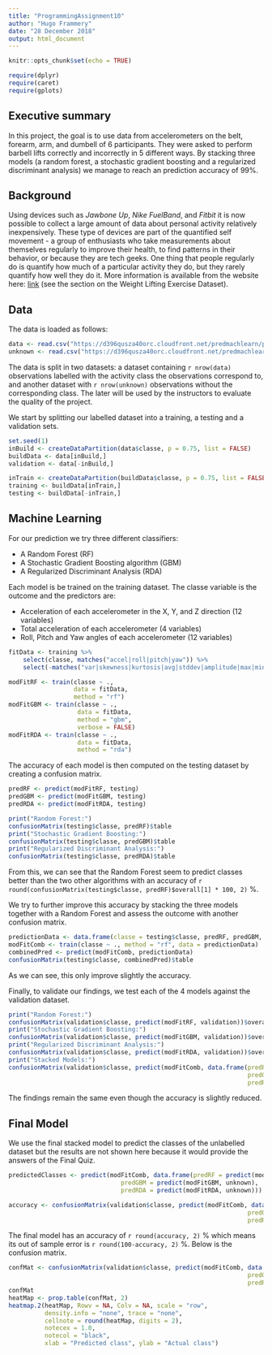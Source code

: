 ```yaml
---
title: "ProgrammingAssignment10"
author: "Hugo Frammery"
date: "28 December 2018"
output: html_document
---
```


```r
knitr::opts_chunk$set(echo = TRUE)
```

```r
require(dplyr)
require(caret)
require(gplots)
```

## Executive summary

In this project, the goal is to use data from accelerometers on the belt, forearm, arm, and dumbell of 6 participants. They were asked to perform barbell lifts correctly and incorrectly in 5 different ways. By stacking three models (a random forest, a stochastic gradient boosting and a regularized discriminant analysis) we manage to reach an prediction accuracy of 99%.

## Background

Using devices such as *Jawbone Up*, *Nike FuelBand*, and *Fitbit* it is now possible to collect a large amount of data about personal activity relatively inexpensively. These type of devices are part of the quantified self movement - a group of enthusiasts who take measurements about themselves regularly to improve their health, to find patterns in their behavior, or because they are tech geeks. One thing that people regularly do is quantify how much of a particular activity they do, but they rarely quantify how well they do it. More information is available from the website here: [link](http://web.archive.org/web/20161224072740/http:/groupware.les.inf.puc-rio.br/har) (see the section on the Weight Lifting Exercise Dataset).

## Data

The data is loaded as follows:

```r
data <- read.csv("https://d396qusza40orc.cloudfront.net/predmachlearn/pml-training.csv")
unknown <- read.csv("https://d396qusza40orc.cloudfront.net/predmachlearn/pml-testing.csv")
```

The data is split in two datasets: a dataset containing `r nrow(data)` observations labelled with the activity class the observations correspond to, and another dataset with `r nrow(unknown)` observations without the corresponding class. The later will be used by the instructors to evaluate the quality of the project.

We start by splitting our labelled dataset into a training, a testing and a validation sets.

```r
set.seed(1)
inBuild <- createDataPartition(data$classe, p = 0.75, list = FALSE)
buildData <- data[inBuild,]
validation <- data[-inBuild,]

inTrain <- createDataPartition(buildData$classe, p = 0.75, list = FALSE)
training <- buildData[inTrain,]
testing <- buildData[-inTrain,]
```

## Machine Learning

For our prediction we try three different classifiers: 

* A Random Forest (RF)
* A Stochastic Gradient Boosting algorithm (GBM)
* A Regularized Discriminant Analysis (RDA)

Each model is be trained on the training dataset. The classe variable is the outcome and the predictors are:

* Acceleration of each accelerometer in the X, Y, and Z direction (12 variables)
* Total acceleration of each accelerometer (4 variables)
* Roll, Pitch and Yaw angles of each accelerometer (12 variables)

```r
fitData <- training %>% 
    select(classe, matches("accel|roll|pitch|yaw")) %>%     
    select(-matches("var|skewness|kurtosis|avg|stddev|amplitude|max|min"))

modFitRF <- train(classe ~ ., 
                  data = fitData, 
                  method = "rf")
modFitGBM <- train(classe ~ ., 
                   data = fitData, 
                   method = "gbm", 
                   verbose = FALSE)
modFitRDA <- train(classe ~ ., 
                   data = fitData, 
                   method = "rda")
```

The accuracy of each model is then computed on the testing dataset by creating a confusion matrix.

```r
predRF <- predict(modFitRF, testing)
predGBM <- predict(modFitGBM, testing)
predRDA <- predict(modFitRDA, testing)

print("Random Forest:")
confusionMatrix(testing$classe, predRF)$table
print("Stochastic Gradient Boosting:")
confusionMatrix(testing$classe, predGBM)$table
print("Regularized Discriminant Analysis:")
confusionMatrix(testing$classe, predRDA)$table
```

From this, we can see that the Random Forest seem to predict classes better than the two other algorithms with an accuracy of `r round(confusionMatrix(testing$classe, predRF)$overall[1] * 100, 2)` %.

We try to further improve this accuracy by stacking the three models together with a Random Forest and assess the outcome with another confusion matrix.

```r
predictionData <- data.frame(classe = testing$classe, predRF, predGBM, predRDA)
modFitComb <- train(classe ~ ., method = "rf", data = predictionData)
combinedPred <- predict(modFitComb, predictionData)
confusionMatrix(testing$classe, combinedPred)$table
```

As we can see, this only improve slightly the accuracy.

Finally, to validate our findings, we test each of the 4 models against the validation dataset.

```r
print("Random Forest:")
confusionMatrix(validation$classe, predict(modFitRF, validation))$overall
print("Stochastic Gradient Boosting:")
confusionMatrix(validation$classe, predict(modFitGBM, validation))$overall
print("Regularized Discriminant Analysis:")
confusionMatrix(validation$classe, predict(modFitRDA, validation))$overall
print("Stacked Models:")
confusionMatrix(validation$classe, predict(modFitComb, data.frame(predRF = predict(modFitRF, validation), 
                                                                  predGBM = predict(modFitGBM, validation), 
                                                                  predRDA = predict(modFitRDA, validation))))$overall
```

The findings remain the same even though the accuracy is slightly reduced.

## Final Model

We use the final stacked model to predict the classes of the unlabelled dataset but the results are not shown here because it would provide the answers of the Final Quiz.

```r
predictedClasses <- predict(modFitComb, data.frame(predRF = predict(modFitRF, unknown), 
                               predGBM = predict(modFitGBM, unknown), 
                               predRDA = predict(modFitRDA, unknown)))
```


```r
accuracy <- confusionMatrix(validation$classe, predict(modFitComb, data.frame(predRF = predict(modFitRF, validation), 
                                                                  predGBM = predict(modFitGBM, validation), 
                                                                  predRDA = predict(modFitRDA, validation))))$overall[1] * 100
```

The final model has an accuracy of `r round(accuracy, 2)` % which means its out of sample error is `r round(100-accuracy, 2)` %. Below is the confusion matrix.

```r
confMat <- confusionMatrix(validation$classe, predict(modFitComb, data.frame(predRF = predict(modFitRF, validation), 
                                                                  predGBM = predict(modFitGBM, validation), 
                                                                  predRDA = predict(modFitRDA, validation))))$table
confMat
heatMap <- prop.table(confMat, 2)
heatmap.2(heatMap, Rowv = NA, Colv = NA, scale = "row", 
          density.info = "none", trace = "none",
          cellnote = round(heatMap, digits = 2),
          notecex = 1.0,
          notecol = "black",
          xlab = "Predicted class", ylab = "Actual class")
```